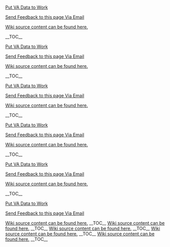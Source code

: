 ﻿<a href=https://department-of-veterans-affairs.github.io/vets-contrib>Put VA Data to Work</a>
<p><a href=mailto:jordan.braunstein@visualintegrator.com;paul.marshall4@va.gov>Send Feedback to this page Via Email</a></p>
<p><a href=https://github.com/department-of-veterans-affairs/ES-ASG/tree/master/Projects/ES%20ASG/ES%20ASG%20API%20Playbook%20Project/Content/12.04%20ASG_API%20Playbook_Deploying%20Shared%20Components_Section>Wiki source content can be found here.</a></p>
<p>__TOC__</p>
<a href=https://department-of-veterans-affairs.github.io/vets-contrib>Put VA Data to Work</a>
<p><a href=mailto:jordan.braunstein@visualintegrator.com;paul.marshall4@va.gov>Send Feedback to this page Via Email</a></p>
<p><a href=https://github.com/department-of-veterans-affairs/ES-ASG/tree/master/Projects/ES%20ASG/ES%20ASG%20API%20Playbook%20Project/Content/12.04%20ASG_API%20Playbook_Deploying%20Shared%20Components_Section>Wiki source content can be found here.</a></p>
<p>__TOC__</p>
<a href=https://department-of-veterans-affairs.github.io/vets-contrib>Put VA Data to Work</a>
<p><a href=mailto:jordan.braunstein@visualintegrator.com;paul.marshall4@va.gov>Send Feedback to this page Via Email</a></p>
<p><a href=https://github.com/department-of-veterans-affairs/ES-ASG/tree/master/Projects/ES%20ASG/ES%20ASG%20API%20Playbook%20Project/Content/12.04%20ASG_API%20Playbook_Deploying%20Shared%20Components_Section>Wiki source content can be found here.</a></p>
<p>__TOC__</p>
<a href=https://department-of-veterans-affairs.github.io/vets-contrib>Put VA Data to Work</a>
<p><a href=mailto:jordan.braunstein@visualintegrator.com;paul.marshall4@va.gov>Send Feedback to this page Via Email</a></p>
<p><a href=https://github.com/department-of-veterans-affairs/ES-ASG/tree/master/Projects/ES%20ASG/ES%20ASG%20API%20Playbook%20Project/Content/12.04%20ASG_API%20Playbook_Deploying%20Shared%20Components_Section>Wiki source content can be found here.</a></p>
<p>__TOC__</p>
<p><a href=https://department-of-veterans-affairs.github.io/vets-contrib>Put VA Data to Work</a></p>
<p><a href=mailto:jordan.braunstein@visualintegrator.com;paul.marshall4@va.gov>Send Feedback to this page Via Email</a></p>
<p><a href=https://github.com/department-of-veterans-affairs/ES-ASG/tree/master/Projects/ES%20ASG/ES%20ASG%20API%20Playbook%20Project/Content/12.04%20ASG_API%20Playbook_Deploying%20Shared%20Components_Section>Wiki source content can be found here.</a></p>
<p>__TOC__</p>
<a href=https://department-of-veterans-affairs.github.io/vets-contrib>Put VA Data to Work</a>
<p><a href=mailto:jordan.braunstein@visualintegrator.com;paul.marshall4@va.gov>Send Feedback to this page Via Email</a>
<p><a href=https://github.com/department-of-veterans-affairs/ES-ASG/raw/master/Projects/ES0ASG/ES0ASG0API0Playbook0Project/Content/01.000ASG_API0Playbook_Introduction_Section>Wiki source content can be found here.</a>
__TOC__
<a href='https://github.com/department-of-veterans-affairs/ES-ASG/raw/master/Projects/ES%20ASG/ES%20ASG%20API%20Playbook%20Project/Content/12.04%20ASG_API%20Playbook_Deploying%20Shared%20Components_Section'>Wiki source content can be found here.</a>
__TOC__
<a href='https://github.com/department-of-veterans-affairs/ES-ASG/raw/master/Projects/ES%20ASG/ES%20ASG%20API%20Playbook%20Project/Content/12.04%20ASG_API%20Playbook_Deploying%20Shared%20Components_Section'>Wiki source content can be found here.</a>
__TOC__
<a href='https://github.com/department-of-veterans-affairs/ES-ASG/raw/master/Projects/ES%20ASG/ES%20ASG%20API%20Playbook%20Project/Content/12.04%20ASG_API%20Playbook_Deploying%20Shared%20Components_Section'>Wiki source content can be found here.</a>
__TOC__
<a href='https://github.com/department-of-veterans-affairs/ES-ASG/raw/master/Projects/ES%20ASG/ES%20ASG%20API%20Playbook%20Project/Content/12.04%20ASG_API%20Playbook_Deploying%20Shared%20Components_Section'>Wiki source content can be found here.</a>
__TOC__
































